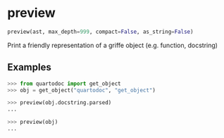 # preview { #quartodoc.preview }

```python
preview(ast, max_depth=999, compact=False, as_string=False)
```

Print a friendly representation of a griffe object (e.g. function, docstring)

## Examples {.doc-section .doc-section-examples}

```python
>>> from quartodoc import get_object
>>> obj = get_object("quartodoc", "get_object")
```

```python
>>> preview(obj.docstring.parsed)
...
```

```python
>>> preview(obj)
...
```